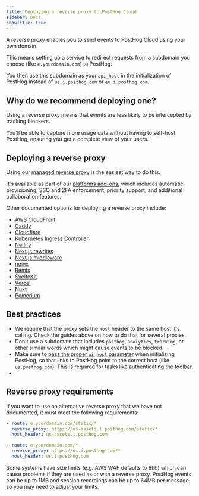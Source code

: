 ```yaml
---
title: Deploying a reverse proxy to PostHog Cloud
sidebar: Docs
showTitle: true
---
```



A reverse proxy enables you to send events to PostHog Cloud using your own domain. 

This means setting up a service to redirect requests from a subdomain you choose (like `e.yourdomain.com`) to PostHog.

You then use this subdomain as your `api_host` in the initialization of PostHog instead of `us.i.posthog.com` or `eu.i.posthog.com`.

## Why do we recommend deploying one?

Using a reverse proxy means that events are less likely to be intercepted by tracking blockers. 

You'll be able to capture more usage data without having to self-host PostHog, ensuring you get a complete view of your users.

## Deploying a reverse proxy

Using our [managed reverse proxy](/docs/advanced/proxy/managed-reverse-proxy) is the easiest way to do this.

It's available as part of our [platforms add-ons](/platforms-addons), which includes automatic provisioning, SSO and 2FA enforcement, priority support, and additional collaboration features.

Other documented options for deploying a reverse proxy include:

- [AWS CloudFront](/docs/advanced/proxy/cloudfront)
- [Caddy](/docs/advanced/proxy/caddy)
- [Cloudflare](/docs/advanced/proxy/cloudflare)
- [Kubernetes Ingress Controller](/docs/advanced/proxy/kubernetes-ingress-controller)
- [Netlify](/docs/advanced/proxy/netlify)
- [Next.js rewrites](/docs/advanced/proxy/nextjs)
- [Next.js middleware](/docs/advanced/proxy/nextjs-middleware)
- [nginx](/docs/advanced/proxy/nginx)
- [Remix](/docs/advanced/proxy/remix)
- [SvelteKit](/docs/advanced/proxy/sveltekit)
- [Vercel](/docs/advanced/proxy/vercel)
- [Nuxt](/docs/advanced/proxy/nuxt)
- [Pomerium](/docs/advanced/proxy/pomerium)

## Best practices

- We require that the proxy sets the `Host` header to the same host it's calling. Check the guides above on how to do that for several proxies.
- Don't use a subdomain that includes `posthog`, `analytics`, `tracking`, or other similar words which might cause events to be blocked.
- Make sure to [pass the proper `ui_host` parameter](/docs/libraries/js/config) when initializing PostHog, so that links to PostHog point to the correct host (like `us.posthog.com`). This is required for tasks like authenticating the toolbar.
- <ProxyPathNamesWarning />

## Reverse proxy requirements

If you want to use an alternative reverse proxy that we have not documented, it must meet the following requirements:

```yaml
- route: e.yourdomain.com/static/*
  reverse_proxy: https://us-assets.i.posthog.com/static/*
  host_header: us-assets.i.posthog.com

- route: e.yourdomain.com/*
  reverse_proxy: https://us.i.posthog.com/*
  host_header: us.i.posthog.com
```

<CalloutBox icon="IconWarning" title="Beware of size limits" type="caution">
  Some systems have size limits (e.g. AWS WAF defaults to 8kb) which can cause problems if they are used as or with a reverse proxy. PostHog events can be up to 1MB and session recordings can be up to 64MB per message, so you may need to adjust your limits.
</CalloutBox>

